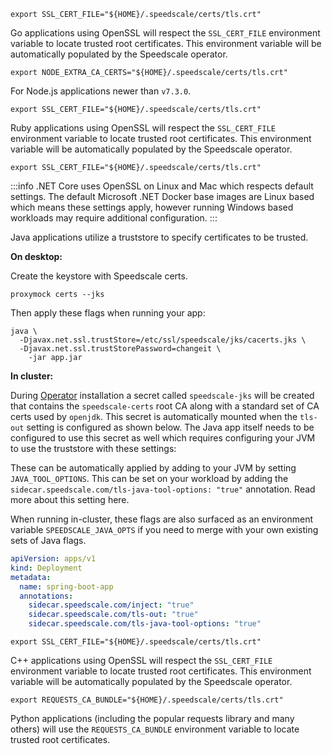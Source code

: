 
<Tabs>
<TabItem value="golang" label="Go">

```shell
export SSL_CERT_FILE="${HOME}/.speedscale/certs/tls.crt"
```

Go applications using OpenSSL will respect the `SSL_CERT_FILE` environment variable to locate trusted root certificates. This environment variable will be automatically populated by the Speedscale operator.

</TabItem>
<TabItem value="nodejs" label="Node.js">

```shell
export NODE_EXTRA_CA_CERTS="${HOME}/.speedscale/certs/tls.crt"
```

For Node.js applications newer than `v7.3.0`.

</TabItem>
<TabItem value="ruby" label="Ruby">

```shell
export SSL_CERT_FILE="${HOME}/.speedscale/certs/tls.crt"
```

Ruby applications using OpenSSL will respect the `SSL_CERT_FILE` environment variable to locate trusted root certificates. This environment variable will be automatically populated by the Speedscale operator.

</TabItem>
<TabItem value="dotnet" label=".NET">

```shell
export SSL_CERT_FILE="${HOME}/.speedscale/certs/tls.crt"
```

:::info
.NET Core uses OpenSSL on Linux and Mac which respects default settings. The default Microsoft .NET Docker base images are Linux based which means these settings apply, however running Windows based workloads may require additional configuration.
:::

</TabItem>
<TabItem value="java" label="Java">

Java applications utilize a truststore to specify certificates to be trusted. 

**On desktop:**

Create the keystore with Speedscale certs.

```shell
proxymock certs --jks
```

Then apply these flags when running your app:

```shell
java \
  -Djavax.net.ssl.trustStore=/etc/ssl/speedscale/jks/cacerts.jks \
  -Djavax.net.ssl.trustStorePassword=changeit \
	-jar app.jar
```

**In cluster:**

During [Operator](/reference/glossary.md#operator) installation a secret called `speedscale-jks` will be created that contains the `speedscale-certs` root CA
along with a standard set of CA certs used by `openjdk`. This secret is automatically mounted when the
`tls-out` setting is configured as shown below. The Java app itself needs to be configured to use this secret
as well which requires configuring your JVM to use the truststore with these settings:

These can be automatically applied by adding to your JVM by setting `JAVA_TOOL_OPTIONS`. This can be set
on your workload by adding the `sidecar.speedscale.com/tls-java-tool-options: "true"` annotation. Read more
about this setting here.

When running in-cluster, these flags are also surfaced as an environment variable `SPEEDSCALE_JAVA_OPTS` if you need to merge with your own existing sets of Java flags.

```yaml
apiVersion: apps/v1
kind: Deployment
metadata:
  name: spring-boot-app
  annotations:
    sidecar.speedscale.com/inject: "true"
    sidecar.speedscale.com/tls-out: "true"
    sidecar.speedscale.com/tls-java-tool-options: "true"
```

</TabItem>
<TabItem value="cpp" label="C++">

```shell
export SSL_CERT_FILE="${HOME}/.speedscale/certs/tls.crt"
```

C++ applications using OpenSSL will respect the `SSL_CERT_FILE` environment variable to locate trusted root certificates. This environment variable will be automatically populated by the Speedscale operator.

</TabItem>
<TabItem value="python" label="Python">

```shell
export REQUESTS_CA_BUNDLE="${HOME}/.speedscale/certs/tls.crt"
```

Python applications (including the popular requests library and many others) will use the `REQUESTS_CA_BUNDLE` environment variable to locate trusted root certificates.

</TabItem>
</Tabs>

